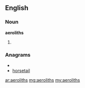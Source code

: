 ==English==
===Noun===
'''aeroliths'''
# {{plural of|[[aerolith]]}}

===Anagrams===
* {{alphagram|aehilorst}}
* [[horsetail#English|horsetail]]

[[ar:aeroliths]]
[[mg:aeroliths]]
[[my:aeroliths]]